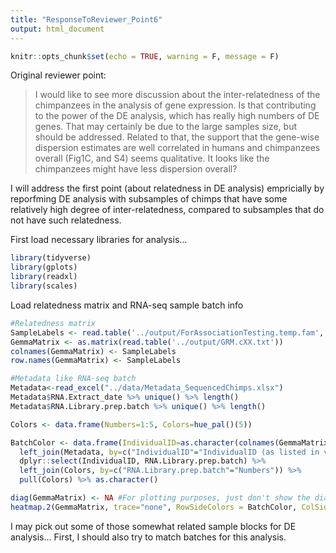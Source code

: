```yaml
---
title: "ResponseToReviewer_Point6"
output: html_document
---
```


```r
knitr::opts_chunk$set(echo = TRUE, warning = F, message = F)
```

Original reviewer point:


>I would like to see more discussion about the inter-relatedness of the chimpanzees in the analysis of gene expression. Is that contributing to the power of the DE analysis, which has really high numbers of DE genes. That may certainly be due to the large samples size, but should be addressed. Related to that, the support that the gene-wise dispersion estimates are well correlated in humans and chimpanzees overall (Fig1C, and S4) seems qualitative. It looks like the chimpanzees might have less dispersion overall? 

I will address the first point (about relatedness in DE analysis) empricially by reporfming DE analysis with subsamples of chimps that have some relatively high degree of inter-relatedness, compared to subsamples that do not have such relatedness.

First load necessary libraries for analysis...

```r
library(tidyverse)
library(gplots)
library(readxl)
library(scales)

```

Load relatedness matrix and RNA-seq sample batch info

```r

#Relatedness matrix
SampleLabels <- read.table('../output/ForAssociationTesting.temp.fam', stringsAsFactors = F)$V2
GemmaMatrix <- as.matrix(read.table('../output/GRM.cXX.txt'))
colnames(GemmaMatrix) <- SampleLabels
row.names(GemmaMatrix) <- SampleLabels

#Metadata like RNA-seq batch
Metadata<-read_excel("../data/Metadata_SequencedChimps.xlsx")
Metadata$RNA.Extract_date %>% unique() %>% length()
Metadata$RNA.Library.prep.batch %>% unique() %>% length()

Colors <- data.frame(Numbers=1:5, Colors=hue_pal()(5))

BatchColor <- data.frame(IndividualID=as.character(colnames(GemmaMatrix))) %>% 
  left_join(Metadata, by=c("IndividualID"="IndividualID (as listed in vcf)")) %>%
  dplyr::select(IndividualID, RNA.Library.prep.batch) %>%
  left_join(Colors, by=c("RNA.Library.prep.batch"="Numbers")) %>%
  pull(Colors) %>% as.character()

diag(GemmaMatrix) <- NA #For plotting purposes, just don't show the diagonol so that the color scale is better for non-diagnol entries
heatmap.2(GemmaMatrix, trace="none", RowSideColors = BatchColor, ColSideColors = BatchColor)


```

I may pick out some of those somewhat related sample blocks for DE analysis... First, I should also try to match batches for this analysis.
